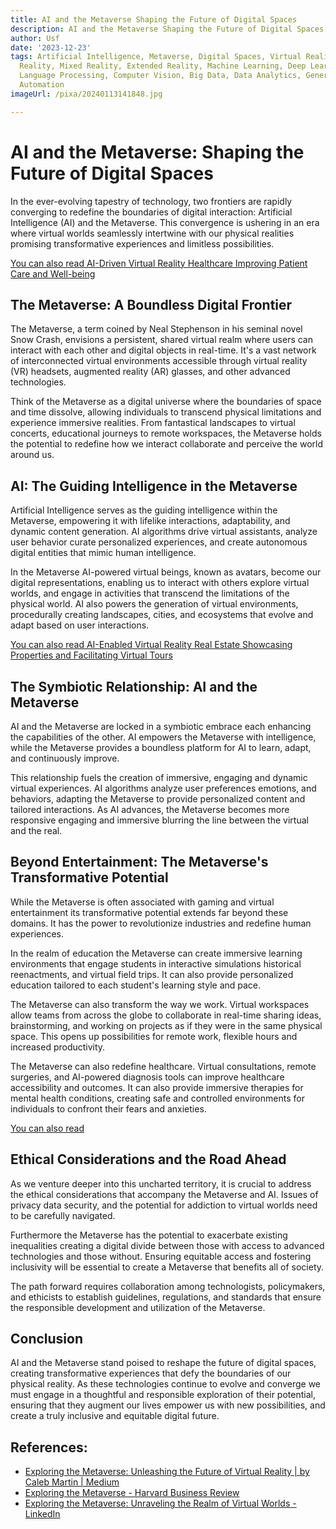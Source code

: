 ```yaml
---
title: AI and the Metaverse Shaping the Future of Digital Spaces
description: AI and the Metaverse Shaping the Future of Digital Spaces
author: Usf
date: '2023-12-23'
tags: Artificial Intelligence, Metaverse, Digital Spaces, Virtual Reality, Augmented
  Reality, Mixed Reality, Extended Reality, Machine Learning, Deep Learning, Natural
  Language Processing, Computer Vision, Big Data, Data Analytics, Generative AI, Robotics,
  Automation
imageUrl: /pixa/20240113141848.jpg

---
```

#  AI and the Metaverse:  Shaping the Future of Digital Spaces

In the ever-evolving  tapestry of technology, two frontiers  are  rapidly converging to redefine the boundaries of  digital interaction: Artificial Intelligence (AI) and the Metaverse. This convergence is ushering  in an era where virtual worlds seamlessly  intertwine with our physical realities promising transformative  experiences and  limitless possibilities.

[You can also read  AI-Driven Virtual Reality Healthcare Improving Patient Care and Well-being](AI-Driven%20Virtual%20Reality%20Healthcare%20Improving%20Patient%20Care%20and%20Well-being)


## The Metaverse: A  Boundless Digital Frontier

The Metaverse, a term coined by Neal  Stephenson in his seminal novel Snow Crash, envisions a persistent, shared virtual realm where  users can interact with each other and digital objects in real-time. It's a vast network of  interconnected virtual environments accessible through virtual reality (VR)  headsets, augmented reality (AR) glasses, and other advanced technologies.

Think of the  Metaverse as a digital universe where the boundaries of space and time dissolve, allowing individuals to transcend physical limitations and experience immersive realities. From fantastical landscapes to virtual  concerts, educational journeys to remote workspaces, the Metaverse holds  the potential to redefine how we interact  collaborate  and perceive the world around us.

## AI: The Guiding Intelligence in the Metaverse

Artificial  Intelligence serves as the guiding intelligence within the  Metaverse, empowering it with lifelike interactions, adaptability, and dynamic content generation. AI algorithms drive virtual assistants, analyze user behavior curate personalized experiences,  and  create autonomous digital entities that mimic human intelligence.

In the Metaverse AI-powered virtual beings, known as avatars, become our digital representations, enabling us to interact with others explore virtual worlds, and engage in  activities that transcend the limitations of the physical world. AI also powers the generation of virtual environments, procedurally creating landscapes, cities, and ecosystems that evolve and adapt based on user interactions.

[You can also read  AI-Enabled Virtual Reality Real Estate Showcasing Properties and Facilitating Virtual Tours](AI-Enabled%20Virtual%20Reality%20Real%20Estate%20Showcasing%20Properties%20and%20Facilitating%20Virtual%20Tours)


## The Symbiotic Relationship: AI and  the Metaverse

AI and the Metaverse are locked in  a symbiotic embrace each enhancing the capabilities of the other. AI  empowers  the Metaverse with intelligence, while the Metaverse provides a boundless platform for AI to learn, adapt, and continuously improve.

This relationship fuels the creation  of immersive, engaging and dynamic  virtual experiences. AI algorithms analyze user preferences  emotions, and behaviors, adapting the Metaverse to provide personalized content and tailored interactions. As AI advances, the  Metaverse becomes more  responsive engaging and  immersive blurring the line between the virtual and the real.

## Beyond Entertainment: The Metaverse's Transformative Potential

While the Metaverse is often associated with gaming and virtual entertainment its transformative potential extends far beyond these domains. It has the  power  to revolutionize industries and redefine human experiences.

In the  realm of  education the Metaverse can create immersive learning environments that  engage students in interactive simulations historical reenactments, and virtual field  trips. It can  also provide personalized education tailored to each student's learning style and pace.

The Metaverse can also transform the way we work. Virtual workspaces allow teams from across the globe to collaborate in  real-time sharing ideas, brainstorming, and working on projects  as if they were in the same physical space. This  opens up possibilities for remote work, flexible hours and increased productivity.

The Metaverse can also redefine  healthcare.  Virtual consultations, remote surgeries, and  AI-powered diagnosis tools can  improve  healthcare  accessibility and  outcomes. It can also provide immersive therapies for mental health conditions, creating safe  and controlled environments for individuals to confront their fears and anxieties.

[You can also read ]()


## Ethical Considerations and the Road Ahead

As we venture  deeper into this uncharted  territory, it is crucial to address the ethical considerations that accompany the  Metaverse  and AI. Issues of privacy data security, and the potential for addiction to virtual worlds need to be carefully navigated.

Furthermore the Metaverse has the potential to exacerbate existing inequalities creating a  digital divide between those with access to advanced technologies  and those without. Ensuring equitable access and  fostering inclusivity will  be essential to create a  Metaverse that benefits all of society.

The path  forward requires collaboration among technologists, policymakers, and ethicists to establish guidelines, regulations, and standards that ensure the responsible development and utilization of the Metaverse.

##  Conclusion

AI and the Metaverse stand poised  to reshape the future of digital spaces, creating transformative experiences that defy the boundaries of our  physical  reality. As these technologies continue  to evolve and converge we must engage  in a thoughtful and responsible exploration of  their potential, ensuring that they augment our lives empower us with new possibilities, and create a truly inclusive and equitable digital future.

## References:
- [Exploring the Metaverse: Unleashing the Future of Virtual Reality | by Caleb Martin | Medium](https://medium.com/@CalebMartin99/exploring-the-metaverse-unleashing-the-future-of-virtual-reality-298c736e3ed0)
- [Exploring the Metaverse - Harvard Business Review](https://hbr.org/2022/07/exploring-the-metaverse)
- [Exploring the Metaverse: Unraveling the Realm of Virtual Worlds - LinkedIn](https://www.linkedin.com/pulse/exploring-metaverse-unraveling-realm-virtual-worlds-velleriya-ivanova)
